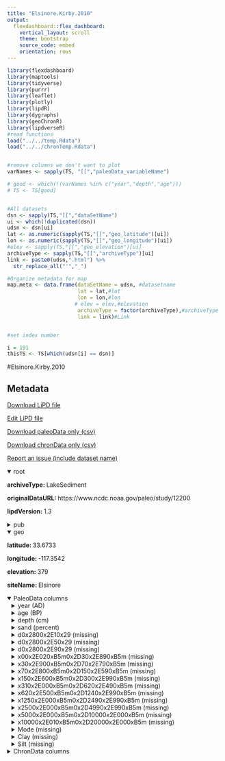 ```yaml
---
title: "Elsinore.Kirby.2010"
output: 
  flexdashboard::flex_dashboard:
    vertical_layout: scroll
    theme: bootstrap
    source_code: embed
    orientation: rows
---
```


```r
library(flexdashboard)
library(maptools)
library(tidyverse)
library(purrr)
library(leaflet)
library(plotly)
library(lipdR)
library(dygraphs)
library(geoChronR)
library(lipdverseR)
#read functions
load("../../temp.Rdata")
load("../../chronTemp.Rdata")


#remove columns we don't want to plot
varNames <- sapply(TS, "[[","paleoData_variableName")

# good <- which(!(varNames %in% c("year","depth","age")))
# TS <- TS[good]


#All datasets
dsn <- sapply(TS,"[[","dataSetName")
ui <- which(!duplicated(dsn))
udsn <- dsn[ui]
lat <- as.numeric(sapply(TS,"[[","geo_latitude")[ui])
lon <- as.numeric(sapply(TS,"[[","geo_longitude")[ui])
#elev <- sapply(TS,"[[","geo_elevation")[ui]
archiveType <- sapply(TS,"[[","archiveType")[ui]
link <- paste0(udsn,".html") %>% 
  str_replace_all("'","_")

#Organize metadata for map
map.meta <- data.frame(dataSetName = udsn, #datasetname
                       lat = lat,#lat
                       lon = lon,#lon
                      # elev = elev,#elevation
                       archiveType = factor(archiveType),#archiveType
                       link = link)#Link


#set index number

i = 191
thisTS <- TS[which(udsn[i] == dsn)]
```
#Elsinore.Kirby.2010

Metadata {.sidebar}
-------------------------------------
[Download LiPD file](Elsinore.Kirby.2010.lpd)
            

[Edit LiPD file](http://lipd.net/playground?source=http://lipdverse.org/globalHolocene/0_25_5/Elsinore.Kirby.2010.lpd)
            

[Download paleoData only (csv)](Elsinore.Kirby.2010.csv)
            

[Download chronData only (csv)](Elsinore.Kirby.2010-chron.csv)
            

[Report an issue (include dataset name)](https://github.com/nickmckay/LiPDverse/issues)

<details open style="margin-left: 0px">
<summary>root</summary>
<p style="margin-left: 0px"><strong>archiveType: </strong>LakeSediment
<p style="margin-left: 0px"><strong>originalDataURL: </strong>https://www.ncdc.noaa.gov/paleo/study/12200
<p style="margin-left: 0px"><strong>lipdVersion: </strong>1.3
</details>
<details>
<summary>pub</summary>
<details style="margin-left: 10px">
<summary>pub1</summary>
<p style="margin-left: 10px"><strong>author: </strong>list(list(name = "Kirby, M. E."), list(name = "Lund, S. P."), list(name = "Patterson, W. P."), list(name = "Anderson, M. A."), list(name = "Bird, B. W."), list(name = "Ivanovici, L."), list(name = "Monarrez, P."), list(name = "Nielsen, S."))
<p style="margin-left: 10px"><strong>citeKey: </strong>kirby2010aholocenerecordofpacificd
<p style="margin-left: 10px"><strong>journal: </strong>Journal of Paleolimnology
<p style="margin-left: 10px"><strong>volume: </strong>44
<p style="margin-left: 10px"><strong>pages: </strong>819-839
<p style="margin-left: 10px"><strong>title: </strong>A Holocene record of Pacific Decadal Oscillation (PDO)-related hydrologic variability in Southern California (Lake Elsinore, CA)
</details>
<details style="margin-left: 10px">
<summary>pub2</summary>
<p style="margin-left: 10px"><strong>author: </strong>list(list(name = NA))
</details>
</details>
<details open style="margin-left: 0px">
<summary>geo</summary>
<p style="margin-left: 0px"><strong>latitude: </strong>33.6733
<p style="margin-left: 0px"><strong>longitude: </strong>-117.3542
<p style="margin-left: 0px"><strong>elevation: </strong>379
<p style="margin-left: 0px"><strong>siteName: </strong>Elsinore
</details>
<details open>
<summary>PaleoData columns</summary>
<details style="margin-left: 10px">
<summary>year (AD)</summary>
<p style="margin-left: 10px"><strong>TSid: </strong>WEB61e0247e
<p style="margin-left: 10px"><strong>variableName: </strong>year
<p style="margin-left: 10px"><strong>units: </strong>AD
<p style="margin-left: 10px"><strong>description: </strong>Year AD
</details>
<details style="margin-left: 10px">
<summary>age (BP)</summary>
<p style="margin-left: 10px"><strong>TSid: </strong>WEBb6fe494a
<p style="margin-left: 10px"><strong>variableName: </strong>age
<p style="margin-left: 10px"><strong>units: </strong>BP
<p style="margin-left: 10px"><strong>description: </strong>Years before present (1950) yr BP
</details>
<details style="margin-left: 10px">
<summary>depth (cm)</summary>
<p style="margin-left: 10px"><strong>TSid: </strong>WEB3b82999e
<p style="margin-left: 10px"><strong>variableName: </strong>depth
<p style="margin-left: 10px"><strong>units: </strong>cm
<p style="margin-left: 10px"><strong>description: </strong>depth
</details>
<details style="margin-left: 10px">
<summary>sand (percent)</summary>
<p style="margin-left: 10px"><strong>TSid: </strong>GHe74bbbb1
<p style="margin-left: 10px"><strong>variableName: </strong>sand
<p style="margin-left: 10px"><strong>units: </strong>percent
<p style="margin-left: 10px"><strong>useInGlobalTemperatureAnalysis: </strong>TRUE
<details>
<summary>interpretation</summary>
<details style="margin-left: 20px">
<summary>1</summary>
<p style="margin-left: 20px"><strong>direction: </strong>positive
<p style="margin-left: 20px"><strong>interpDirection: </strong>positive
<p style="margin-left: 20px"><strong>scope: </strong>climate
<p style="margin-left: 20px"><strong>seasonality: </strong>1 2 3 4 5 6 7 8 9 10 11 12
<p style="margin-left: 20px"><strong>variable: </strong>M
</details>
</details>
</details>
<details style="margin-left: 10px">
<summary>d0x2800x2E10x29 (missing)</summary>
<p style="margin-left: 10px"><strong>TSid: </strong>LPD757c20b9dp
<p style="margin-left: 10px"><strong>variableName: </strong>d0x2800x2E10x29
<p style="margin-left: 10px"><strong>units: </strong>missing
<p style="margin-left: 10px"><strong>useInGlobalTemperatureAnalysis: </strong>FALSE
</details>
<details style="margin-left: 10px">
<summary>d0x2800x2E50x29 (missing)</summary>
<p style="margin-left: 10px"><strong>TSid: </strong>LPD1fa4d0bedp
<p style="margin-left: 10px"><strong>variableName: </strong>d0x2800x2E50x29
<p style="margin-left: 10px"><strong>units: </strong>missing
<p style="margin-left: 10px"><strong>useInGlobalTemperatureAnalysis: </strong>FALSE
</details>
<details style="margin-left: 10px">
<summary>d0x2800x2E90x29 (missing)</summary>
<p style="margin-left: 10px"><strong>TSid: </strong>LPD9b7b0312dp
<p style="margin-left: 10px"><strong>variableName: </strong>d0x2800x2E90x29
<p style="margin-left: 10px"><strong>units: </strong>missing
<p style="margin-left: 10px"><strong>useInGlobalTemperatureAnalysis: </strong>FALSE
</details>
<details style="margin-left: 10px">
<summary>x00x2E020xB5m0x2D30x2E890xB5m (missing)</summary>
<p style="margin-left: 10px"><strong>TSid: </strong>LPDfd2a0239dp
<p style="margin-left: 10px"><strong>variableName: </strong>x00x2E020xB5m0x2D30x2E890xB5m
<p style="margin-left: 10px"><strong>units: </strong>missing
<p style="margin-left: 10px"><strong>useInGlobalTemperatureAnalysis: </strong>FALSE
</details>
<details style="margin-left: 10px">
<summary>x30x2E900xB5m0x2D70x2E790xB5m (missing)</summary>
<p style="margin-left: 10px"><strong>TSid: </strong>LPDdd8c4ff1dp
<p style="margin-left: 10px"><strong>variableName: </strong>x30x2E900xB5m0x2D70x2E790xB5m
<p style="margin-left: 10px"><strong>units: </strong>missing
<p style="margin-left: 10px"><strong>useInGlobalTemperatureAnalysis: </strong>FALSE
</details>
<details style="margin-left: 10px">
<summary>x70x2E800xB5m0x2D150x2E590xB5m (missing)</summary>
<p style="margin-left: 10px"><strong>TSid: </strong>LPD543c622edp
<p style="margin-left: 10px"><strong>variableName: </strong>x70x2E800xB5m0x2D150x2E590xB5m
<p style="margin-left: 10px"><strong>units: </strong>missing
<p style="margin-left: 10px"><strong>useInGlobalTemperatureAnalysis: </strong>FALSE
</details>
<details style="margin-left: 10px">
<summary>x150x2E600xB5m0x2D300x2E990xB5m (missing)</summary>
<p style="margin-left: 10px"><strong>TSid: </strong>LPDf8072f4edp
<p style="margin-left: 10px"><strong>variableName: </strong>x150x2E600xB5m0x2D300x2E990xB5m
<p style="margin-left: 10px"><strong>units: </strong>missing
<p style="margin-left: 10px"><strong>useInGlobalTemperatureAnalysis: </strong>FALSE
</details>
<details style="margin-left: 10px">
<summary>x310x2E000xB5m0x2D620x2E490xB5m (missing)</summary>
<p style="margin-left: 10px"><strong>TSid: </strong>LPDece0f148dp
<p style="margin-left: 10px"><strong>variableName: </strong>x310x2E000xB5m0x2D620x2E490xB5m
<p style="margin-left: 10px"><strong>units: </strong>missing
<p style="margin-left: 10px"><strong>useInGlobalTemperatureAnalysis: </strong>FALSE
</details>
<details style="margin-left: 10px">
<summary>x620x2E500xB5m0x2D1240x2E990xB5m (missing)</summary>
<p style="margin-left: 10px"><strong>TSid: </strong>NAm2kHydro224
<p style="margin-left: 10px"><strong>variableName: </strong>x620x2E500xB5m0x2D1240x2E990xB5m
<p style="margin-left: 10px"><strong>units: </strong>missing
<p style="margin-left: 10px"><strong>useInGlobalTemperatureAnalysis: </strong>FALSE
</details>
<details style="margin-left: 10px">
<summary>x1250x2E000xB5m0x2D2490x2E990xB5m (missing)</summary>
<p style="margin-left: 10px"><strong>TSid: </strong>NAm2kHydro225
<p style="margin-left: 10px"><strong>variableName: </strong>x1250x2E000xB5m0x2D2490x2E990xB5m
<p style="margin-left: 10px"><strong>units: </strong>missing
<p style="margin-left: 10px"><strong>useInGlobalTemperatureAnalysis: </strong>FALSE
</details>
<details style="margin-left: 10px">
<summary>x2500x2E000xB5m0x2D4990x2E990xB5m (missing)</summary>
<p style="margin-left: 10px"><strong>TSid: </strong>NAm2kHydro226
<p style="margin-left: 10px"><strong>variableName: </strong>x2500x2E000xB5m0x2D4990x2E990xB5m
<p style="margin-left: 10px"><strong>units: </strong>missing
<p style="margin-left: 10px"><strong>useInGlobalTemperatureAnalysis: </strong>FALSE
</details>
<details style="margin-left: 10px">
<summary>x5000x2E000xB5m0x2D10000x2E000xB5m (missing)</summary>
<p style="margin-left: 10px"><strong>TSid: </strong>GH15ca2210
<p style="margin-left: 10px"><strong>variableName: </strong>x5000x2E000xB5m0x2D10000x2E000xB5m
<p style="margin-left: 10px"><strong>units: </strong>missing
<p style="margin-left: 10px"><strong>useInGlobalTemperatureAnalysis: </strong>FALSE
</details>
<details style="margin-left: 10px">
<summary>x10000x2E010xB5m0x2D20000x2E000xB5m (missing)</summary>
<p style="margin-left: 10px"><strong>TSid: </strong>GH7ab71922
<p style="margin-left: 10px"><strong>variableName: </strong>x10000x2E010xB5m0x2D20000x2E000xB5m
<p style="margin-left: 10px"><strong>units: </strong>missing
<p style="margin-left: 10px"><strong>useInGlobalTemperatureAnalysis: </strong>FALSE
</details>
<details style="margin-left: 10px">
<summary>Mode (missing)</summary>
<p style="margin-left: 10px"><strong>TSid: </strong>GH2bd5a57d
<p style="margin-left: 10px"><strong>variableName: </strong>Mode
<p style="margin-left: 10px"><strong>units: </strong>missing
<p style="margin-left: 10px"><strong>useInGlobalTemperatureAnalysis: </strong>FALSE
</details>
<details style="margin-left: 10px">
<summary>Clay (missing)</summary>
<p style="margin-left: 10px"><strong>TSid: </strong>GH9557767b
<p style="margin-left: 10px"><strong>variableName: </strong>Clay
<p style="margin-left: 10px"><strong>units: </strong>missing
<p style="margin-left: 10px"><strong>useInGlobalTemperatureAnalysis: </strong>FALSE
</details>
<details style="margin-left: 10px">
<summary>Silt (missing)</summary>
<p style="margin-left: 10px"><strong>TSid: </strong>GH772045af
<p style="margin-left: 10px"><strong>variableName: </strong>Silt
<p style="margin-left: 10px"><strong>units: </strong>missing
<p style="margin-left: 10px"><strong>useInGlobalTemperatureAnalysis: </strong>FALSE
</details>
<details>
<summary>ChronData columns</summary>
<details style="margin-left: 10px">
<summary>depth (cm)</summary>
<p style="margin-left: 10px"><strong>TSid: </strong>LPD777a1b28
<p style="margin-left: 10px"><strong>variableName: </strong>depth
<p style="margin-left: 10px"><strong>units: </strong>cm
<p style="margin-left: 10px"><strong>description: </strong>Core 3 Equivalent
</details>
<details style="margin-left: 10px">
<summary>age (yr BP)</summary>
<p style="margin-left: 10px"><strong>TSid: </strong>LPD53aad777
<p style="margin-left: 10px"><strong>variableName: </strong>age
<p style="margin-left: 10px"><strong>units: </strong>yr BP
</details>
<details style="margin-left: 10px">
<summary>Number (unitless)</summary>
<p style="margin-left: 10px"><strong>TSid: </strong>LPDf7422476
<p style="margin-left: 10px"><strong>variableName: </strong>Number
<p style="margin-left: 10px"><strong>units: </strong>unitless
</details>
<details style="margin-left: 10px">
<summary>CoreID (unitless)</summary>
<p style="margin-left: 10px"><strong>TSid: </strong>LPD797006f7
<p style="margin-left: 10px"><strong>variableName: </strong>CoreID
<p style="margin-left: 10px"><strong>units: </strong>unitless
</details>
<details style="margin-left: 10px">
<summary>DepthInterval (unitless)</summary>
<p style="margin-left: 10px"><strong>TSid: </strong>LPDe54dc6d7
<p style="margin-left: 10px"><strong>variableName: </strong>DepthInterval
<p style="margin-left: 10px"><strong>units: </strong>unitless
</details>
<details style="margin-left: 10px">
<summary>UCIAMSID (unitless)</summary>
<p style="margin-left: 10px"><strong>TSid: </strong>LPD493f1394
<p style="margin-left: 10px"><strong>variableName: </strong>UCIAMSID
<p style="margin-left: 10px"><strong>units: </strong>unitless
</details>
<details style="margin-left: 10px">
<summary>x_13C___ (unitless)</summary>
<p style="margin-left: 10px"><strong>TSid: </strong>LPD23f54a01
<p style="margin-left: 10px"><strong>variableName: </strong>x_13C___
<p style="margin-left: 10px"><strong>units: </strong>unitless
</details>
<details style="margin-left: 10px">
<summary>error (yr)</summary>
<p style="margin-left: 10px"><strong>TSid: </strong>LPDd7695163
<p style="margin-left: 10px"><strong>variableName: </strong>error
<p style="margin-left: 10px"><strong>units: </strong>yr
</details>
<details style="margin-left: 10px">
<summary>CalendarYearsBP (unitless)</summary>
<p style="margin-left: 10px"><strong>TSid: </strong>LPD9c79485d
<p style="margin-left: 10px"><strong>variableName: </strong>CalendarYearsBP
<p style="margin-left: 10px"><strong>units: </strong>unitless
</details>
<details style="margin-left: 10px">
<summary>x2_SigmaRange (unitless)</summary>
<p style="margin-left: 10px"><strong>TSid: </strong>LPDb217bdbe
<p style="margin-left: 10px"><strong>variableName: </strong>x2_SigmaRange
<p style="margin-left: 10px"><strong>units: </strong>unitless
</details>

Row {.tabset .tabset-fade}
-----------------------------------------------------------------------

### Sitemap

```r
  map.meta.split <- split(map.meta, map.meta$archiveType)


factpal <- colorFactor("Paired",map.meta$archiveType)
buff <- 15
l <- leaflet() %>% 
  addTiles() %>% 
  fitBounds(map.meta$lon[i]-buff,map.meta$lat[i]-buff,map.meta$lon[i]+buff,map.meta$lat[i]+buff)
  

  
  
names(map.meta.split) %>%
  purrr::walk( function(df) {
    l <<- l %>%
      addMarkers(data=map.meta.split[[df]],
                 lng=~lon, lat=~lat,
                 label=~as.character(archiveType),
                 popup=~paste(str_c('Dataset: <a href="',link,'">',dataSetName,'</a>'),
                                 # str_c("Elevation: ",elev),
                                  str_c("Archive Type: ",archiveType),
                                  sep = "<br>"),
                 group = df,
                 clusterOptions = markerClusterOptions(removeOutsideVisibleBounds = F),
                 labelOptions = labelOptions(noHide = F,
                                             direction = 'auto'))
  })

l %>%
  addLayersControl(position = "bottomleft",
    overlayGroups = names(map.meta.split),
    options = layersControlOptions(collapsed = FALSE,
                                   opacity = 0.8)
  )
```

### Search the LiPDverse (Beta! doesn't work well yet)
```r
#Add google search bar
htmltools::includeHTML("../../googleSearchChunk.html")
```


Row {.tabset .tabset-fade}
-----------------------------------------------------------------------

### sand (percent)
```r
plotCol(thisTS,ind = 20)
```

### d0x2800x2E10x29 (missing)
```r
plotCol(thisTS,ind = 1)
```

### d0x2800x2E50x29 (missing)
```r
plotCol(thisTS,ind = 5)
```

### d0x2800x2E90x29 (missing)
```r
plotCol(thisTS,ind = 6)
```

### x00x2E020xB5m0x2D30x2E890xB5m (missing)
```r
plotCol(thisTS,ind = 7)
```

### x30x2E900xB5m0x2D70x2E790xB5m (missing)
```r
plotCol(thisTS,ind = 8)
```

### x70x2E800xB5m0x2D150x2E590xB5m (missing)
```r
plotCol(thisTS,ind = 9)
```

### x150x2E600xB5m0x2D300x2E990xB5m (missing)
```r
plotCol(thisTS,ind = 10)
```

### x310x2E000xB5m0x2D620x2E490xB5m (missing)
```r
plotCol(thisTS,ind = 11)
```

### x620x2E500xB5m0x2D1240x2E990xB5m (missing)
```r
plotCol(thisTS,ind = 12)
```

### x1250x2E000xB5m0x2D2490x2E990xB5m (missing)
```r
plotCol(thisTS,ind = 13)
```

### x2500x2E000xB5m0x2D4990x2E990xB5m (missing)
```r
plotCol(thisTS,ind = 14)
```

### x5000x2E000xB5m0x2D10000x2E000xB5m (missing)
```r
plotCol(thisTS,ind = 15)
```

### x10000x2E010xB5m0x2D20000x2E000xB5m (missing)
```r
plotCol(thisTS,ind = 16)
```

### Mode (missing)
```r
plotCol(thisTS,ind = 17)
```

### Clay (missing)
```r
plotCol(thisTS,ind = 18)
```

### Silt (missing)
```r
plotCol(thisTS,ind = 19)
```

Row {.tabset .tabset-fade}
-----------------------------------------------------------------------

### depth (cm)
```r
plotCol(chronTS,ind = 4)
```

### age (yr BP)
```r
plotCol(chronTS,ind = 7)
```

### Number (unitless)
```r
plotCol(chronTS,ind = 1)
```

### CoreID (unitless)
```r
plotCol(chronTS,ind = 2)
```

### DepthInterval (unitless)
```r
plotCol(chronTS,ind = 3)
```

### UCIAMSID (unitless)
```r
plotCol(chronTS,ind = 5)
```

### x_13C___ (unitless)
```r
plotCol(chronTS,ind = 6)
```

### error (yr)
```r
plotCol(chronTS,ind = 8)
```

### CalendarYearsBP (unitless)
```r
plotCol(chronTS,ind = 9)
```

### x2_SigmaRange (unitless)
```r
plotCol(chronTS,ind = 10)
```
